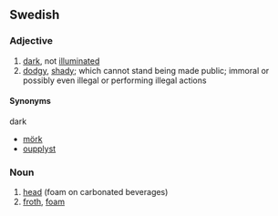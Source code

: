 ==Swedish==

===Adjective===
{{sv-adj-reg|alt=skumm}}
{{infl|sv|adj}}

# [[dark]], not [[illuminate]]d
# [[dodgy]], [[shady]]; which cannot stand being made public; immoral or possibly even illegal or performing illegal actions

====Synonyms====
;dark
*[[mörk]]
*[[oupplyst]]


===Noun===
{{sv-noun-n-zero|stem=skumm}}
{{infl|sv|noun|g=n}}

# [[head]] (foam on carbonated beverages)
# [[froth]], [[foam]]